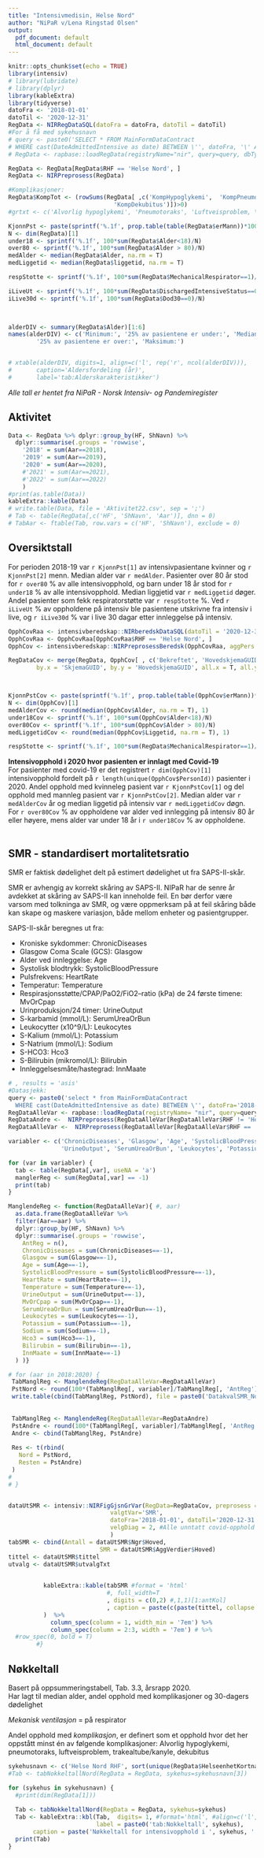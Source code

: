 ```yaml
---
title: "Intensivmedisin, Helse Nord"
author: "NiPaR v/Lena Ringstad Olsen"
output:
  pdf_document: default
  html_document: default
---
```


```r
knitr::opts_chunk$set(echo = TRUE)
library(intensiv)
# library(lubridate)
# library(dplyr)
library(kableExtra)
library(tidyverse)
datoFra <- '2018-01-01'
datoTil <- '2020-12-31'
RegData <- NIRRegDataSQL(datoFra = datoFra, datoTil = datoTil)
#For å få med sykehusnavn 
# query <- paste0('SELECT * FROM MainFormDataContract
# WHERE cast(DateAdmittedIntensive as date) BETWEEN \'', datoFra, '\' AND \'', datoTil, '\'')
# RegData <- rapbase::loadRegData(registryName="nir", query=query, dbType="mysql")

RegData <- RegData[RegData$RHF == 'Helse Nord', ]
RegData <- NIRPreprosess(RegData)

#Komplikasjoner:
RegData$KompTot <- (rowSums(RegData[ ,c('KompHypoglykemi',	'KompPneumotoraks',	'KompLuftveisproblem',
                              'KompDekubitus')])>0)
#grtxt <- c('Alvorlig hypoglykemi',	'Pneumotoraks',	'Luftveisproblem, \ntrakealtube/kanyle', 'Dekubitus', 'Minst én kompl.')

KjonnPst <- paste(sprintf('%.1f', prop.table(table(RegData$erMann))*100), '%')
N <- dim(RegData)[1]
under18 <- sprintf('%.1f', 100*sum(RegData$Alder<18)/N)
over80 <- sprintf('%.1f', 100*sum(RegData$Alder > 80)/N)
medAlder <- median(RegData$Alder, na.rm = T)
medLiggetid <- median(RegData$liggetid, na.rm = T)

respStotte <- sprintf('%.1f', 100*sum(RegData$MechanicalRespirator==1)/N)

iLiveUt <- sprintf('%.1f', 100*sum(RegData$DischargedIntensiveStatus==0)/N) #0: I live, 1: Død intensiv
iLive30d <- sprintf('%.1f', 100*sum(RegData$Dod30==0)/N)

        

alderDIV <- summary(RegData$Alder)[1:6]
names(alderDIV) <- c('Minimum:', '25% av pasientene er under:', 'Median:','Gjennsomsnitt:',
		'25% av pasientene er over:', 'Maksimum:')


# xtable(alderDIV, digits=1, align=c('l', rep('r', ncol(alderDIV))), 
# 		caption='Aldersfordeling (år)',
# 		label='tab:Alderskarakteristikker')


```
_Alle tall er hentet fra NiPaR - Norsk Intensiv- og Pandemiregister_ \

## Aktivitet

```r
Data <- RegData %>% dplyr::group_by(HF, ShNavn) %>%
  dplyr::summarise(.groups = 'rowwise',
    '2018' = sum(Aar==2018),
    '2019' = sum(Aar==2019),
    '2020' = sum(Aar==2020),
    #'2021' = sum(Aar==2021),
    #'2022' = sum(Aar==2022)
    )
#print(as.table(Data))
kableExtra::kable(Data)
# write.table(Data, file = 'Aktivitet22.csv', sep = ';')
# Tab <- table(RegData[,c('HF', 'ShNavn', 'Aar')], dnn = 0)
# TabAar <- ftable(Tab, row.vars = c('HF', 'ShNavn'), exclude = 0)

```

## Oversiktstall

For perioden 2018-19 var `r KjonnPst[1]` av intensivpasientane kvinner og `r KjonnPst[2]` menn. Median alder var `r medAlder`. Pasienter over 80 år stod for `r over80` \% av alle intensivopphold, og barn under 18 år stod for `r under18` \% av alle intensivopphold. Median liggjetid var `r medLiggetid` døger. Andel  pasienter som fekk respiratorstøtte var `r respStotte` \%. Ved `r iLiveUt` \% av oppholdene på intensiv ble pasientene utskrivne fra intensiv i live, og `r iLive30d` \% var i live 30 dagar etter innleggelse på intensiv. 

```r
OpphCovRaa <- intensivberedskap::NIRberedskDataSQL(datoTil = '2020-12-31')
OpphCovRaa <- OpphCovRaa[OpphCovRaa$RHF == 'Helse Nord', ]
OpphCov <- intensivberedskap::NIRPreprosessBeredsk(OpphCovRaa, aggPers = 0)

RegDataCov <- merge(RegData, OpphCov[ , c('Bekreftet', 'HovedskjemaGUID', 'FormStatus')], suffixes = c('','Cov'),
        by.x = 'SkjemaGUID', by.y = 'HovedskjemaGUID', all.x = T, all.y=F)



KjonnPstCov <- paste(sprintf('%.1f', prop.table(table(OpphCov$erMann))*100), '%')
N <- dim(OpphCov)[1]
medAlderCov <- round(median(OpphCov$Alder, na.rm = T), 1)
under18Cov <- sprintf('%.1f', 100*sum(OpphCov$Alder<18)/N)
over80Cov <- sprintf('%.1f', 100*sum(OpphCov$Alder > 80)/N)
medLiggetidCov <- round(median(OpphCov$Liggetid, na.rm = T), 1)

respStotte <- sprintf('%.1f', 100*sum(RegData$MechanicalRespirator==1)/N)


```


__Intensivopphold i 2020 hvor pasienten er innlagt med Covid-19__ \
For pasienter med covid-19 er det registrert `r dim(OpphCov)[1]` intensivopphold fordelt på `r length(unique(OpphCov$PersonId))` pasienter i 2020. Andel opphold med kvinneleg pasient var `r KjonnPstCov[1]` og del opphold med mannleg pasient var `r KjonnPstCov[2]`. 
Median alder var `r medAlderCov` år og median liggetid på intensiv var `r medLiggetidCov` døgn. For `r over80Cov` % av oppholdene var alder ved innlegging på intensiv 80 år eller høyere, mens alder var under 18 år i `r under18Cov` \% av oppholdene.\
\

## SMR - standardisert mortalitetsratio \
SMR er faktisk dødelighet delt på estimert dødelighet ut fra SAPS-II-skår.

SMR er avhengig av korrekt skåring av SAPS-II. NIPaR har de senre år avdekket at skåring av SAPS-II kan inneholde feil. En bør derfor være varsom med tolkninga av SMR, og være oppmerksam på at feil skåring både kan skape og maskere variasjon, både mellom enheter og pasientgrupper.

SAPS-II-skår beregnes ut fra:

- Kroniske sykdommer:	ChronicDiseases
- Glasgow Coma Scale (GCS):	Glasgow
- Alder ved innleggelse:	Age
- Systolisk blodtrykk:	SystolicBloodPressure
- Pulsfrekvens:	HeartRate
- Temperatur:	Temperature
- Respirasjonsstøtte/CPAP/PaO2/FiO2–ratio (kPa) de 24 første timene:	MvOrCpap
- Urinproduksjon/24 timer:	UrineOutput
- S-karbamid (mmol/L):	SerumUreaOrBun
- Leukocytter (x10^9/L):	Leukocytes
- S-Kalium (mmol/L):	Potassium
- S-Natrium (mmol/L):	Sodium
- S-HCO3:	Hco3
- S-Bilirubin (mikromol/L):	Bilirubin
- Innleggelsesmåte/hastegrad: InnMaate


```r
# , results = 'asis'
#Datasjekk:
query <- paste0('select * from MainFormDataContract
  WHERE cast(DateAdmittedIntensive as date) BETWEEN \'', datoFra='2018-01-01', '\' AND \'', datoTil='2020-12-31', '\'')
RegDataAlleVar <- rapbase::loadRegData(registryName= "nir", query=query, dbType="mysql")
RegDataAndre <-  NIRPreprosess(RegDataAlleVar[RegDataAlleVar$RHF != 'Helse Nord', ])
RegDataAlleVar <-  NIRPreprosess(RegDataAlleVar[RegDataAlleVar$RHF == 'Helse Nord', ])

variabler <- c('ChronicDiseases', 'Glasgow', 'Age', 'SystolicBloodPressure', 'HeartRate', 'Temperature', 'MvOrCpap', 
               'UrineOutput', 'SerumUreaOrBun', 'Leukocytes', 'Potassium', 'Sodium', 'Hco3', 'Bilirubin', 'InnMaate')

for (var in variabler) {
  tab <- table(RegData[,var], useNA = 'a')
  manglerReg <- sum(RegData[,var] == -1)
  print(tab)
}

ManglendeReg <- function(RegDataAlleVar){ #, aar)
  as.data.frame(RegDataAlleVar %>% 
  filter(Aar==aar) %>% 
  dplyr::group_by(HF, ShNavn) %>%
  dplyr::summarise(.groups = 'rowwise',
    AntReg = n(),
    ChronicDiseases = sum(ChronicDiseases==-1),
    Glasgow = sum(Glasgow==-1),
    Age = sum(Age==-1),
    SystolicBloodPressure = sum(SystolicBloodPressure==-1),
    HeartRate = sum(HeartRate==-1),
    Temperature = sum(Temperature==-1),
    UrineOutput = sum(UrineOutput==-1),
    MvOrCpap = sum(MvOrCpap==-1),
    SerumUreaOrBun = sum(SerumUreaOrBun==-1),
    Leukocytes = sum(Leukocytes==-1),
    Potassium = sum(Potassium==-1),
    Sodium = sum(Sodium==-1),
    Hco3 = sum(Hco3==-1),
    Bilirubin = sum(Bilirubin==-1),
    InnMaate = sum(InnMaate==-1)
  ) )}

# for (aar in 2018:2020) {
 TabManglReg <- ManglendeReg(RegDataAlleVar=RegDataAlleVar)
 PstNord <- round(100*(TabManglReg[, variabler]/TabManglReg[, 'AntReg']), 1)
 write.table(cbind(TabManglReg, PstNord), file = paste0('DatakvalSMR_Nord.csv'), sep = ';')
 
 
 TabManglReg <- ManglendeReg(RegDataAlleVar=RegDataAndre)
 PstAndre <- round(100*(TabManglReg[, variabler]/TabManglReg[, 'AntReg']), 1)
 Andre <- cbind(TabManglReg, PstAndre)
 
 Res <- t(rbind(
   Nord = PstNord,
   Resten = PstAndre)
 )
# 
# }


dataUtSMR <- intensiv::NIRFigGjsnGrVar(RegData=RegDataCov, preprosess = 0,
                             valgtVar='SMR',
                             datoFra='2018-01-01', datoTil='2020-12-31',
                             velgDiag = 2, #Alle unntatt covid-opphold
                             )
tabSMR <- cbind(Antall = dataUtSMR$Ngr$Hoved,
                          SMR = dataUtSMR$AggVerdier$Hoved)
tittel <- dataUtSMR$tittel
utvalg <- dataUtSMR$utvalgTxt
        
```



```r
         
          kableExtra::kable(tabSMR #format = 'html'
                            #, full_width=T
                            , digits = c(0,2) #,1,1)[1:antKol]
                            , caption = paste(c(paste(tittel, collapse = ' '), utvalg), collapse = ', ')
          )  %>%
            column_spec(column = 1, width_min = '7em') %>%
            column_spec(column = 2:3, width = '7em') # %>%
  #row_spec(0, bold = T)
        #}
```
\newpage

## Nøkkeltall
Basert på oppsummeringstabell, Tab. 3.3, årsrapp 2020. \
Har lagt til median alder, andel opphold med komplikasjoner og 30-dagers dødelighet 

_Mekanisk ventilasjon_ = på respirator 

Andel opphold med _komplikasjon_, er definert som et opphold hvor det her oppstått minst én av følgende komplikasjoner: 
Alvorlig hypoglykemi,	pneumotoraks,	luftveisproblem, trakealtube/kanyle, dekubitus 


```r

sykehusnavn <- c('Helse Nord RHF', sort(unique(RegData$HelseenhetKortnavn)))
#Tab <- tabNokkeltallNord(RegData = RegData, sykehus=sykehusnavn[3])

for (sykehus in sykehusnavn) {
  #print(dim(RegData[1]))
  
  Tab <- tabNokkeltallNord(RegData = RegData, sykehus=sykehus)
  Tab <- kableExtra::kbl(Tab,  digits= 1, #format='html', #align=c('l', rep('r', ncol(tabNokkeltall))), #row.names=F,
                         label = paste0('tab:Nokkeltall', sykehus),
       caption = paste('Nøkkeltall for intensivopphold i ', sykehus, ':'))
  print(Tab)
}

```

